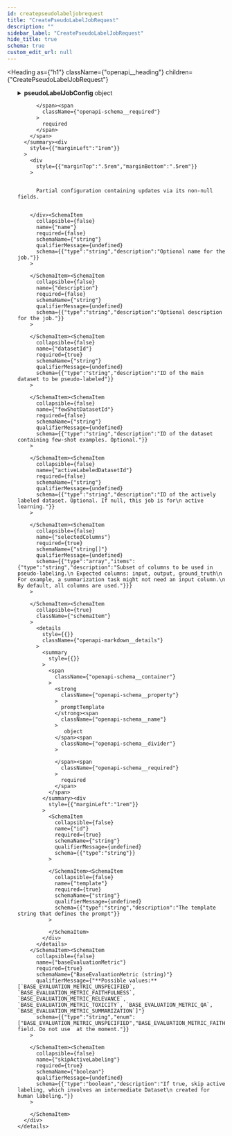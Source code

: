```yaml
---
id: createpseudolabeljobrequest
title: "CreatePseudoLabelJobRequest"
description: ""
sidebar_label: "CreatePseudoLabelJobRequest"
hide_title: true
schema: true
custom_edit_url: null
---
```



<Heading
  as={"h1"}
  className={"openapi__heading"}
  children={"CreatePseudoLabelJobRequest"}
>
</Heading>





<ul>
  <SchemaItem
    collapsible={true}
    className={"schemaItem"}
  >
    <details
      style={{}}
      className={"openapi-markdown__details"}
    >
      <summary
        style={{}}
      >
        <span
          className={"openapi-schema__container"}
        >
          <strong
            className={"openapi-schema__property"}
          >
            pseudoLabelJobConfig
          </strong><span
            className={"openapi-schema__name"}
          >
             object
          </span><span
            className={"openapi-schema__divider"}
          >
            
          </span><span
            className={"openapi-schema__required"}
          >
            required
          </span>
        </span>
      </summary><div
        style={{"marginLeft":"1rem"}}
      >
        <div
          style={{"marginTop":".5rem","marginBottom":".5rem"}}
        >
          
          
          Partial configuration containing updates via its non-null fields.
          
          
        </div><SchemaItem
          collapsible={false}
          name={"name"}
          required={false}
          schemaName={"string"}
          qualifierMessage={undefined}
          schema={{"type":"string","description":"Optional name for the job."}}
        >
          
        </SchemaItem><SchemaItem
          collapsible={false}
          name={"description"}
          required={false}
          schemaName={"string"}
          qualifierMessage={undefined}
          schema={{"type":"string","description":"Optional description for the job."}}
        >
          
        </SchemaItem><SchemaItem
          collapsible={false}
          name={"datasetId"}
          required={true}
          schemaName={"string"}
          qualifierMessage={undefined}
          schema={{"type":"string","description":"ID of the main dataset to be pseudo-labeled"}}
        >
          
        </SchemaItem><SchemaItem
          collapsible={false}
          name={"fewShotDatasetId"}
          required={false}
          schemaName={"string"}
          qualifierMessage={undefined}
          schema={{"type":"string","description":"ID of the dataset containing few-shot examples. Optional."}}
        >
          
        </SchemaItem><SchemaItem
          collapsible={false}
          name={"activeLabeledDatasetId"}
          required={false}
          schemaName={"string"}
          qualifierMessage={undefined}
          schema={{"type":"string","description":"ID of the actively labeled dataset. Optional. If null, this job is for\n active learning."}}
        >
          
        </SchemaItem><SchemaItem
          collapsible={false}
          name={"selectedColumns"}
          required={true}
          schemaName={"string[]"}
          qualifierMessage={undefined}
          schema={{"type":"array","items":{"type":"string","description":"Subset of columns to be used in pseudo-labeling.\n Expected columns: input, output, ground_truth\n For example, a summarization task might not need an input column.\n By default, all columns are used."}}}
        >
          
        </SchemaItem><SchemaItem
          collapsible={true}
          className={"schemaItem"}
        >
          <details
            style={{}}
            className={"openapi-markdown__details"}
          >
            <summary
              style={{}}
            >
              <span
                className={"openapi-schema__container"}
              >
                <strong
                  className={"openapi-schema__property"}
                >
                  promptTemplate
                </strong><span
                  className={"openapi-schema__name"}
                >
                   object
                </span><span
                  className={"openapi-schema__divider"}
                >
                  
                </span><span
                  className={"openapi-schema__required"}
                >
                  required
                </span>
              </span>
            </summary><div
              style={{"marginLeft":"1rem"}}
            >
              <SchemaItem
                collapsible={false}
                name={"id"}
                required={true}
                schemaName={"string"}
                qualifierMessage={undefined}
                schema={{"type":"string"}}
              >
                
              </SchemaItem><SchemaItem
                collapsible={false}
                name={"template"}
                required={true}
                schemaName={"string"}
                qualifierMessage={undefined}
                schema={{"type":"string","description":"The template string that defines the prompt"}}
              >
                
              </SchemaItem>
            </div>
          </details>
        </SchemaItem><SchemaItem
          collapsible={false}
          name={"baseEvaluationMetric"}
          required={true}
          schemaName={"BaseEvaluationMetric (string)"}
          qualifierMessage={"**Possible values:** [`BASE_EVALUATION_METRIC_UNSPECIFIED`, `BASE_EVALUATION_METRIC_FAITHFULNESS`, `BASE_EVALUATION_METRIC_RELEVANCE`, `BASE_EVALUATION_METRIC_TOXICITY`, `BASE_EVALUATION_METRIC_QA`, `BASE_EVALUATION_METRIC_SUMMARIZATION`]"}
          schema={{"type":"string","enum":["BASE_EVALUATION_METRIC_UNSPECIFIED","BASE_EVALUATION_METRIC_FAITHFULNESS","BASE_EVALUATION_METRIC_RELEVANCE","BASE_EVALUATION_METRIC_TOXICITY","BASE_EVALUATION_METRIC_QA","BASE_EVALUATION_METRIC_SUMMARIZATION"],"title":"BaseEvaluationMetric","description":"Reserved field. Do not use  at the moment."}}
        >
          
        </SchemaItem><SchemaItem
          collapsible={false}
          name={"skipActiveLabeling"}
          required={true}
          schemaName={"boolean"}
          qualifierMessage={undefined}
          schema={{"type":"boolean","description":"If true, skip active labeling, which involves an intermediate Dataset\n created for human labeling."}}
        >
          
        </SchemaItem>
      </div>
    </details>
  </SchemaItem>
</ul>
            